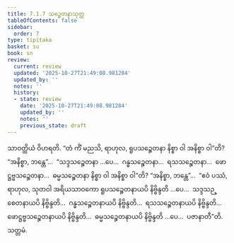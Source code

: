 ```yaml
---
title: 7.1.7 သဉ္စေတနာသုတ္တ
tableOfContents: false
sidebar:
  order: 7
type: tipitaka
basket: su
book: sn
review:
  current: review
  updated: '2025-10-27T21:49:08.981284'
  updated_by: ''
  notes: ''
  history:
  - state: review
    date: '2025-10-27T21:49:08.981284'
    updated_by: ''
    notes: ''
    previous_state: draft
---
```



<ReviewStatus review={frontmatter.review} showDetails={true} />

<HypothesisAnnotation frontmatter={frontmatter} />

<DynamicBreadcrumb />

<Division number="194" book="sn" e="ch" v="18" p="307">

<Paragraph number="1126" book="sn">
သာဝတ္ထိယံ ဝိဟရတိ. “တံ ကိံ မညသိ, ရာဟုလ, ရူပသဉ္စေတနာ နိစ္စာ ဝါ အနိစ္စာ ဝါ”တိ? “အနိစ္စာ, ဘန္တေ”…  “သဒ္ဒသဉ္စေတနာ …ပေ…  ဂန္ဓသဉ္စေတနာ…  ရသသဉ္စေတနာ…  ဖောဋ္ဌဗ္ဗသဉ္စေတနာ…  ဓမ္မသဉ္စေတနာ နိစ္စာ ဝါ အနိစ္စာ ဝါ”တိ? “အနိစ္စာ, ဘန္တေ”…  “ဧဝံ ပဿံ, ရာဟုလ, သုတဝါ အရိယသာဝကော ရူပသဉ္စေတနာယပိ နိဗ္ဗိန္ဒတိ …ပေ…  သဒ္ဒသဉ္စေတနာယပိ နိဗ္ဗိန္ဒတိ…  ဂန္ဓသဉ္စေတနာယပိ နိဗ္ဗိန္ဒတိ…  ရသသဉ္စေတနာယပိ နိဗ္ဗိန္ဒတိ…  ဖောဋ္ဌဗ္ဗသဉ္စေတနာယပိ နိဗ္ဗိန္ဒတိ…  ဓမ္မသဉ္စေတနာယပိ နိဗ္ဗိန္ဒတိ …ပေ…  ပဇာနာတီ”တိ.

</Paragraph>
</Division>

<Paragraph number="1127" type="center" book="sn">
သတ္တမံ.
</Paragraph>